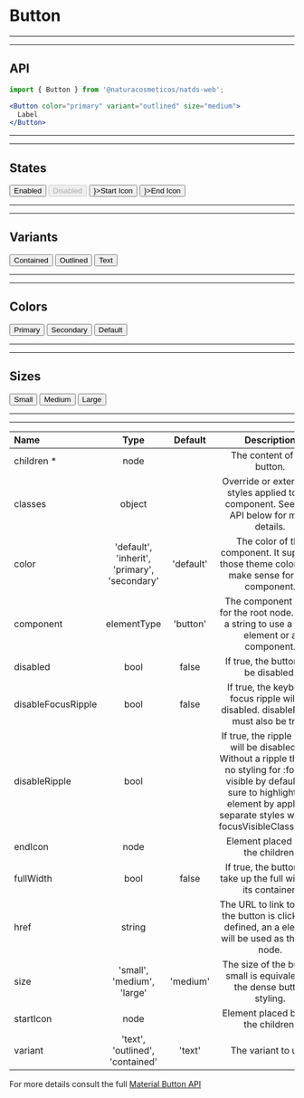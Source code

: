 
# Button

***
***
## API

```jsx highlight-line="2"
import { Button } from '@naturacosmeticos/natds-web';

<Button color="primary" variant="outlined" size="medium">
  Label
</Button>
```

***
***
## States

<Preview>
  <Provider theme={themes.natura.light}>
    <div  style={{ padding: '20px'}}>
      <Button style={{ margin: '0 10px'}} color="primary" variant="contained" size="medium">Enabled</Button>
      <Button style={{ margin: '0 10px'}} color="secondary" variant="contained" size="medium" disabled>Disabled</Button>
      <Button style={{ margin: '0 10px'}} color="default" variant='text' size="medium" startIcon={<Delete />}>Start Icon</Button>
      <Button style={{ margin: '0 10px'}} color="primary" variant="outlined" size="medium" endIcon={<Delete />}>End Icon</Button>
    </div>
  </Provider>
</Preview>

***
***
## Variants

<Preview>
  <Provider theme={themes.natura.light}>
    <div style={{ padding: '20px'}}>
      <Button style={{ margin: '0 10px'}} color="primary" variant="contained" size="medium">Contained</Button>
      <Button style={{ margin: '0 10px'}} color="primary" variant="outlined" size="medium">Outlined</Button>
      <Button style={{ margin: '0 10px'}} color="primary" variant='text' size="medium">Text</Button>
    </div>
  </Provider>
</Preview>

***
***
## Colors
<Preview>
  <Provider theme={themes.natura.light}>
    <div style={{ padding: '20px'}}>
      <Button style={{ margin: '0 10px'}} color="primary" variant="contained" size="medium">Primary</Button>
      <Button style={{ margin: '0 10px'}} color="secondary" variant="contained" size="medium">Secondary</Button>
      <Button style={{ margin: '0 10px'}} color="default" variant="contained" size="medium">Default</Button>
    </div>
  </Provider>
</Preview>

***
***
## Sizes

<Preview>
  <Provider theme={themes.natura.light}>
    <div style={{ padding: '20px'}}>
      <Button style={{ margin: '0 10px'}} color="primary" variant="contained" size="small">Small</Button>
      <Button style={{ margin: '0 10px'}} color="primary" variant="contained" size="medium">Medium</Button>
      <Button style={{ margin: '0 10px'}} color="primary" variant="contained" size="large">Large</Button>
    </div>
  </Provider>
</Preview>


---

---

| Name                      | Type                                            | Default                       | Description
| :--                       | :-:                                             | :-:                           | :-:                       |
| children *                | node                                            |                               | The content of the button.
| classes                   | object                                          |                               | Override or extend the styles applied to the component. See CSS API below for more details.
| color                     | 'default', 'inherit', 'primary', 'secondary'    | 'default'                     | The color of the component. It supports those theme colors that make sense for this component.
| component                 | elementType                                     | 'button'                      | The component used for the root node. Either a string to use a DOM element or a component.
| disabled                  | bool                                            | false                         | If true, the button will be disabled.
| disableFocusRipple        | bool                                            | false                         | If true, the keyboard focus ripple will be disabled. disableRipple must also be true.
| disableRipple             | bool                                            |                               | If true, the ripple effect will be disabled. ⚠️ Without a ripple there is no styling for :focus-visible by default. Be sure to highlight the element by applying separate styles with the focusVisibleClassName.
| endIcon                   | node                                            |                               | Element placed after the children.
| fullWidth                 | bool                                            | false                         | If true, the button will take up the full width of its container.
| href                      | string                                          |                               | The URL to link to when the button is clicked. If defined, an a element will be used as the root node.
| size                      | 'small', 'medium', 'large'                      | 'medium'                      | The size of the button. small is equivalent to the dense button styling.
| startIcon                 | node                                            |                               | Element placed before the children.
| variant                   | 'text', 'outlined', 'contained'                 | 'text'                        | The variant to use.

For more details consult the full [Material Button API](https://material-ui.com/api/button/)
